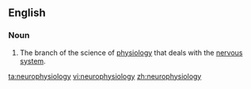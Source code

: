 ==English==

===Noun===
{{en-noun|-}}

#The branch of the science of [[physiology]] that deals with the [[nervous system]].

[[ta:neurophysiology]]
[[vi:neurophysiology]]
[[zh:neurophysiology]]